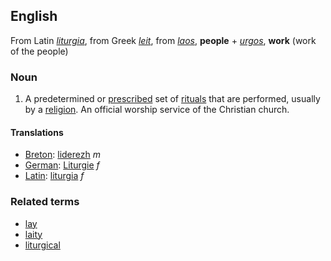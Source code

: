 ==English==
From Latin ''[[liturgia]]'', from Greek ''[[leit]]'', from ''[[laos]]'', '''people''' + ''[[urgos]]'', '''work''' (work of the people)

===Noun===
#A predetermined or [[prescribe]]d set of [[ritual]]s that are performed, usually by a [[religion]].  An official worship service of the Christian church.

====Translations====
*[[Breton]]: [[liderezh]] ''m''
*[[German]]: [[Liturgie]] ''f''
*[[Latin]]:  [[liturgia]] ''f''

===Related terms===
*[[lay]]
*[[laity]]
*[[liturgical]]